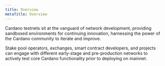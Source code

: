 ```yaml
---
title: Overview
metaTitle: Overview
---
```


Cardano testnets sit at the vanguard of network development, providing sandboxed environments for continuing innovation, harnessing the power of the Cardano community to iterate and improve.

Stake pool operators, exchanges, smart contract developers, and projects can engage with different early-stage and pre-production networks to actively test core Cardano functionality prior to deploying on mainnet.

